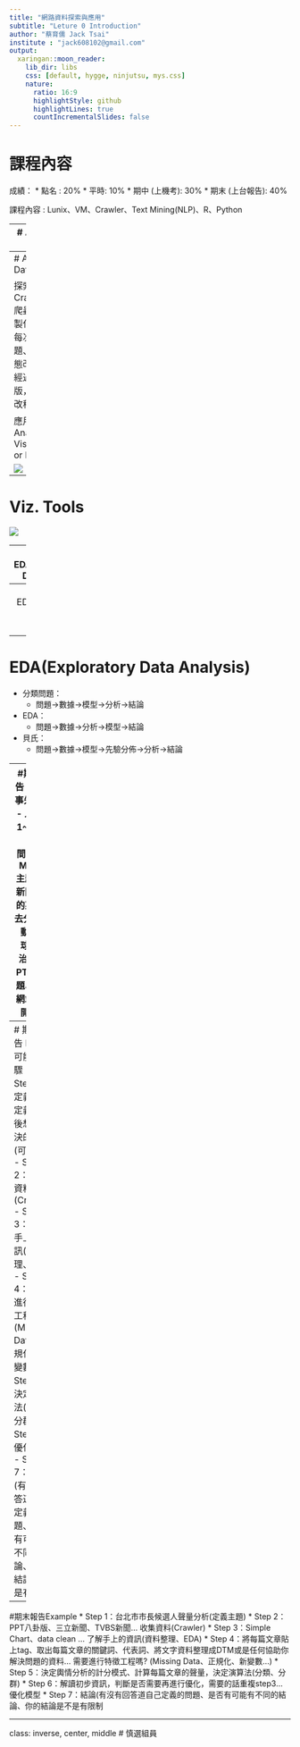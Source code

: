 ```yaml
---
title: "網路資料探索與應用"
subtitle: "Leture 0 Introduction"
author: "蔡育儒 Jack Tsai"
institute : "jack608102@gmail.com"
output:
  xaringan::moon_reader:
    lib_dir: libs
    css: [default, hygge, ninjutsu, mys.css]
    nature:
      ratio: 16:9
      highlightStyle: github
      highlightLines: true
      countIncrementalSlides: false
---
```

# 課程內容

成績：
  * 點名 : 20% 
  * 平時: 10%
  * 期中 (上機考): 30%
  * 期末 (上台報告): 40%

課程內容 :
Lunix、VM、Crawler、Text Mining(NLP)、R、Python

---
# All about Data

Open Data：
任何人可以取得的公開資訊

* 一般而言：通常由政府單位提供的結構或非結構資訊
 ex:內政部地理資訊系統(提供經緯度與地址互轉)、商業司(公司行號的公開資訊)
Issue:正確性?一致性? 可用性?

* 廣義：網路上任何使用者『看』的到的資訊
Issue:使用的界線?規範?

---
# All about Data

探索：Crawler -> 爬蟲
常需客製化處理、每次的主題、網站型態改變，或經過網站改版，就須更改程式。

應用：Analysis or Visualization or Mining

![](./Leture-0_files/p1.png)

---

# Viz. Tools

![](./Leture-0_files/p2.png)

---
# EDA(Exploratory Data Analysis)

* Tukey『統計應該是科學，而非數學』
* 主張數學的假設，需要Data加以驗整才可行。
* Goal：Get a general sense of the data
  - You should always look at every variable
* 通常會考慮交互作用跟視覺化
  - 檢測異常值
  - 測試假設
  - 識別有用的欄位(快速了解是否需要轉換) ex box-cox 

---
# EDA(Exploratory Data Analysis)

.center[![](./Leture-0_files/p3.png)]

---

# EDA(Exploratory Data Analysis)
* 分類問題：
	- 問題→數據→模型→分析→結論
* EDA：
	- 問題→數據→分析→模型→結論
* 貝氏：
	- 問題→數據→模型→先驗分佈→分析→結論

---
#期末報告
* 請先事先準備:
  - 人數：1~2人
  - 時間:7~10 Mins 
  - 主題：某新聞網站的某主題去分析(運動、籃球、政治…)、PTT某主題、政府網站的公開資訊

---
# 期末報告 Hint
* 可能的步驟：
  - Step 1：定義主題
    定義主題後想要解決的問題(可測量)
  - Step 2：收集資料(Crawler)
  - Step 3：了解手上的資訊(資料整理、EDA)
  - Step 4：需要進行特徵工程嗎? (Missing Data、正規化、新變數…)
  - Step 5：決定演算法(分類、分群)
  - Step 6：優化模型
  - Step 7：結論(有沒有回答道自己定義的問題、是否有可能有不同的結論、你的結論是不是有限制

---
#期末報告Example
* Step 1：台北市市長候選人聲量分析(定義主題)
* Step 2：PPT八卦版、三立新聞、TVBS新聞... 收集資料(Crawler)
* Step 3：Simple Chart、data clean ... 了解手上的資訊(資料整理、EDA)
* Step 4：將每篇文章貼上tag、取出每篇文章的關鍵詞、代表詞、將文字資料整理成DTM或是任何協助你解決問題的資料...  需要進行特徵工程嗎? (Missing Data、正規化、新變數…)
* Step 5：決定輿情分析的計分模式、計算每篇文章的聲量，決定演算法(分類、分群)
* Step 6：解讀初步資訊，判斷是否需要再進行優化，需要的話重複step3... 優化模型
* Step 7：結論(有沒有回答道自己定義的問題、是否有可能有不同的結論、你的結論是不是有限制

---
class: inverse, center, middle
# 慎選組員





